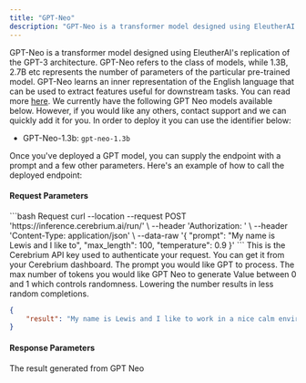 ```yaml
---
title: "GPT-Neo"
description: "GPT-Neo is a transformer model designed using EleutherAI's replication of the GPT-3 architecture"
---
```


GPT-Neo is a transformer model designed using EleutherAI's replication of the GPT-3 architecture. GPT-Neo refers to the class of models, while 1.3B, 2.7B etc represents the number of parameters of the particular pre-trained model.
GPT-Neo learns an inner representation of the English language that can be used to extract features useful for downstream tasks. You can read more [here](https://www.eleuther.ai/research/projects/gpt-neo/). 
We currently have the following GPT Neo models available below. However, if you would like any others, contact support and we can quickly add it for you. In order to deploy it you can use the identifier below:
- GPT-Neo-1.3b: `gpt-neo-1.3b`

Once you've deployed a GPT model, you can supply the endpoint with a prompt and a few other parameters.  Here's an example of how to call the deployed endpoint:

#### Request Parameters

<RequestExample>
```bash Request
  curl --location --request POST 'https://inference.cerebrium.ai/run/<YOUR_ENDPOINT>' \
      --header 'Authorization: <API_KEY>' \
      --header 'Content-Type: application/json' \
      --data-raw '{
        "prompt": "My name is Lewis and I like to",
        "max_length": 100,
        "temperature": 0.9
    }'
```
</RequestExample>

<ParamField header="Authorization" type="string" required>
  This is the Cerebrium API key used to authenticate your request. You can get it from your Cerebrium dashboard.
</ParamField>
<ParamField body="prompt" type="string" required>
   The prompt you would like GPT to process.
</ParamField>
<ParamField body="max_length" type="string" required>
   The max number of tokens you would like GPT Neo to generate
</ParamField>
<ParamField body="temperature" type="string" required>
   Value between 0 and 1 which controls randomness. Lowering the number results in less random completions.
</ParamField>

<ResponseExample>

```json Response
{
    "result": "My name is Lewis and I like to work in a nice calm environment. I recently moved into my own house but I have an office in the same building which is why I work at my desk rather than driving from place to place. I have always"
}
```
</ResponseExample>

#### Response Parameters

<ResponseField name="result" type="string" required>
  The result generated from GPT Neo
</ResponseField>



